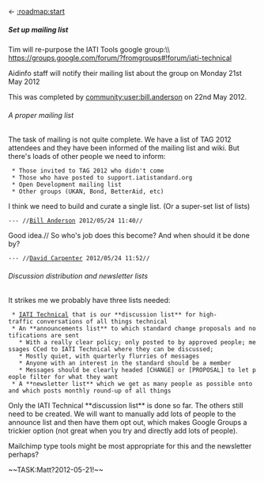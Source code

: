 <- [[:roadmap:start]]
===== Set up mailing list =====
Tim will re-purpose the IATI Tools google group:\\
https://groups.google.com/forum/?fromgroups#!forum/iati-technical

Aidinfo staff will notify their mailing list about the group on Monday 21st May 2012

This was completed by [[community:user:bill.anderson]] on 22nd May 2012.


====== A proper mailing list ======
The task of mailing is not quite complete. We have a list of TAG 2012 attendees and they have been informed of the mailing list and wiki. But there's loads of other people we need to inform:
  * Those invited to TAG 2012 who didn't come
  * Those who have posted to support.iatistandard.org
  * Open Development mailing list
  * Other groups (UKAN, Bond, BetterAid, etc)

I think we need to build and curate a single list. (Or a super-set list of lists)
 --- //[[bill.anderson@devinit.org|Bill Anderson]] 2012/05/24 11:40//

Good idea.//
So who's job does this become? And when should it be done by?
 --- //[[caprenter@gmail.com|David Carpenter]] 2012/05/24 11:52//


====== Discussion distribution and newsletter lists ======
It strikes me we probably have three lists needed:

  * [[community:mailing list|IATI Technical]] that is our **discussion list** for high-traffic conversations of all things technical
  * An **announcements list** to which standard change proposals and notifications are sent
    * With a really clear policy; only posted to by approved people; messages CCed to IATI Technical where they can be discussed;
    * Mostly quiet, with quarterly flurries of messages
    * Anyone with an interest in the standard should be a member
    * Messages should be clearly headed [CHANGE] or [PROPOSAL] to let people filter for what they want
  * A **newsletter list** which we get as many people as possible onto and which posts monthly round-up of all things

Only the IATI Technical **discussion list** is done so far. The others still need to be created. We will want to manually add lots of people to the announce list and then have them opt out, which makes Google Groups a trickier option (not great when you try and directly add lots of people). 

Mailchimp type tools might be most appropriate for this and the newsletter perhaps? 


~~TASK:Matt?2012-05-21!~~